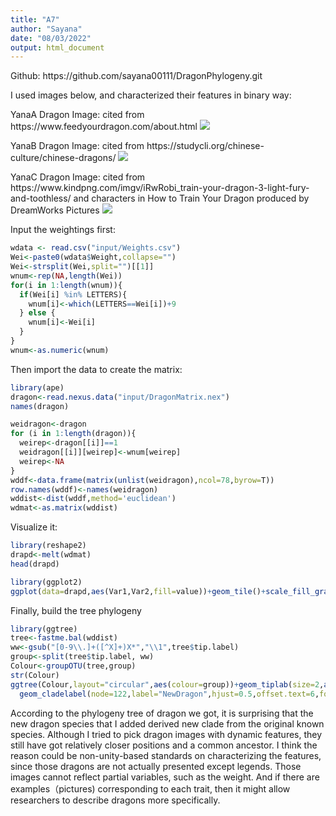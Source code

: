 ```yaml
---
title: "A7"
author: "Sayana"
date: "08/03/2022"
output: html_document
---
```

Github: https://github.com/sayana00111/DragonPhylogeny.git

I used images below, and characterized their features in binary way:

YanaA Dragon Image: cited from https://www.feedyourdragon.com/about.html 
![](images/banner-logo.png)

YanaB Dragon Image: cited from https://studycli.org/chinese-culture/chinese-dragons/
![](images/chinese-dragon-colorful.jpeg)

YanaC Dragon Image: cited from https://www.kindpng.com/imgv/iRwRobi_train-your-dragon-3-light-fury-and-toothless/ and characters in How to Train Your Dragon produced by DreamWorks Pictures
![](images/D3toothless-lightfury.png)

Input the weightings first:
```r
wdata <- read.csv("input/Weights.csv")
Wei<-paste0(wdata$Weight,collapse="")
Wei<-strsplit(Wei,split="")[[1]]
wnum<-rep(NA,length(Wei))
for(i in 1:length(wnum)){
  if(Wei[i] %in% LETTERS){
    wnum[i]<-which(LETTERS==Wei[i])+9
  } else {
    wnum[i]<-Wei[i]
  }
}
wnum<-as.numeric(wnum)
```


Then import the data to create the matrix:
```r
library(ape)
dragon<-read.nexus.data("input/DragonMatrix.nex")
names(dragon)
```

```r
weidragon<-dragon
for (i in 1:length(dragon)){
  weirep<-dragon[[i]]==1
  weidragon[[i]][weirep]<-wnum[weirep]
  weirep<-NA
}
wddf<-data.frame(matrix(unlist(weidragon),ncol=78,byrow=T))
row.names(wddf)<-names(weidragon)
wddist<-dist(wddf,method='euclidean')
wdmat<-as.matrix(wddist)
```

Visualize it:
```r
library(reshape2)
drapd<-melt(wdmat)
head(drapd)
```
```r
library(ggplot2)
ggplot(data=drapd,aes(Var1,Var2,fill=value))+geom_tile()+scale_fill_gradientn(colours=c("blue","green","orange","red"))+theme(axis.text.x = element_text(angle = 90, hjust = 1, vjust = 0.5))
```

Finally, build the tree phylogeny
```r
library(ggtree)
tree<-fastme.bal(wddist)
ww<-gsub("[0-9\\.]+([^X]+)X*","\\1",tree$tip.label)
group<-split(tree$tip.label, ww)
Colour<-groupOTU(tree,group)
str(Colour)
ggtree(Colour,layout="circular",aes(colour=group))+geom_tiplab(size=2,aes(angle=angle))+
  geom_cladelabel(node=122,label="NewDragon",hjust=0.5,offset.text=6,fontsize=3,angle=-30,offset = 33,extend = 1)
```

According to the phylogeny tree of dragon we got, it is surprising that the new dragon species that I added derived new clade from the original known species. Although I tried to pick dragon images with dynamic features, they still have got relatively closer positions and a common ancestor. I think the reason could be non-unity-based standards on characterizing the features, since those dragons are not actually presented except legends. Those images cannot reflect partial variables, such as the weight. And if there are examples（pictures) corresponding to each trait, then it might allow researchers to describe dragons more specifically. 

